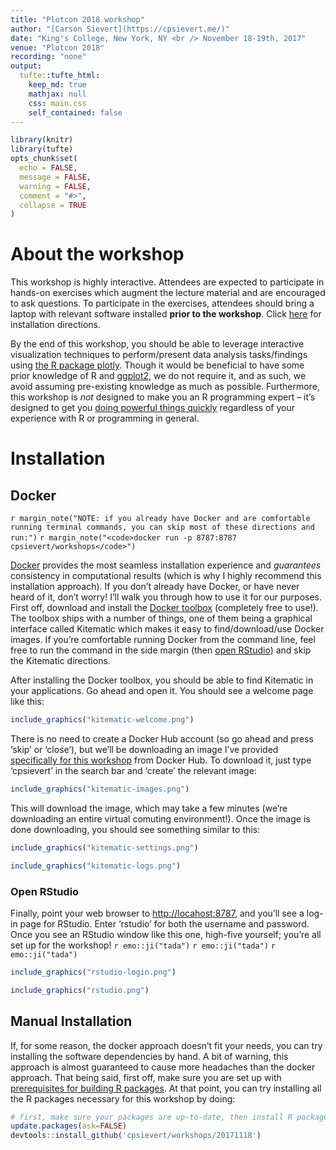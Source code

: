 ```yaml
---
title: "Plotcon 2018 workshop"
author: "[Carson Sievert](https://cpsievert.me/)"
date: "King's College, New York, NY <br /> November 18-19th, 2017"
venue: "Plotcon 2018"
recording: "none"
output: 
  tufte::tufte_html:
    keep_md: true
    mathjax: null
    css: main.css
    self_contained: false
---
```


```r
library(knitr)
library(tufte)
opts_chunk$set(
  echo = FALSE,
  message = FALSE,
  warning = FALSE,
  comment = "#>",
  collapse = TRUE
)
```


# About the workshop

This workshop is highly interactive. Attendees are expected to participate in hands-on exercises which augment the lecture material and are encouraged to ask questions. To participate in the exercises, attendees should bring a laptop with relevant software installed **prior to the workshop**. Click [here](#installation) for installation directions.

By the end of this workshop, you should be able to leverage interactive visualization techniques to perform/present data analysis tasks/findings using [the R package plotly](https://plot.ly/r/). Though it would be beneficial to have some prior knowledge of R and [ggplot2](http://ggplot2.tidyverse.org/), we do not require it, and as such, we avoid assuming pre-existing knowledge as much as possible. Furthermore, this workshop is _not_ designed to make you an R programming expert -- it's designed to get you [doing powerful things quickly](http://varianceexplained.org/r/teach-hard-way/) regardless of your experience with R or programming in general.


# Installation

## Docker

`r margin_note("NOTE: if you already have Docker and are comfortable running terminal commands, you can skip most of these directions and run:")`
`r margin_note("<code>docker run -p 8787:8787 cpsievert/workshops</code>")`

[Docker](https://www.docker.com/) provides the most seamless installation experience and *guarantees* consistency in computational results (which is why I highly recommend this installation approach). If you don't already have Docker, or have never heard of it, don't worry! I'll walk you through how to use it for our purposes. First off, download and install the [Docker toolbox](https://www.docker.com/products/docker-toolbox) (completely free to use!). The toolbox ships with a number of things, one of them being a graphical interface called Kitematic which makes it easy to find/download/use Docker images. If you're comfortable running Docker from the command line, feel free to run the command in the side margin (then [open RStudio](#open-rstudio)) and skip the Kitematic directions.

After installing the Docker toolbox, you should be able to find Kitematic in your applications. Go ahead and open it. You should see a welcome page like this:


```r
include_graphics("kitematic-welcome.png")
```

There is no need to create a Docker Hub account (so go ahead and press 'skip' or 'close'), but we'll be downloading an image I've provided [specifically for this workshop](https://hub.docker.com/r/cpsievert/workshops) from Docker Hub. To download it, just type 'cpsievert' in the search bar and 'create' the relevant image: 

```r
include_graphics("kitematic-images.png")
```

This will download the image, which may take a few minutes (we're downloading an entire virtual comuting environment!). Once the image is done downloading, you should see something similar to this:

```r
include_graphics("kitematic-settings.png")
```

```r
include_graphics("kitematic-logs.png")
```

### Open RStudio

Finally, point your web browser to <http://locahost:8787>, and you'll see a log-in page for RStudio. Enter 'rstudio' for both the username and password. Once you see an RStudio window like this one, high-five yourself; you're all set up for the workshop! `r emo::ji("tada")` `r emo::ji("tada")` `r emo::ji("tada")`

```r
include_graphics("rstudio-login.png")
```

```r
include_graphics("rstudio.png")
```

## Manual Installation

If, for some reason, the docker approach doesn't fit your needs, you can try installing the software dependencies by hand. A bit of warning, this approach is almost guaranteed to cause more headaches than the docker approach. That being said, first off, make sure you are set up with [prerequisites for building R packages](https://support.rstudio.com/hc/en-us/articles/200486498-Package-Development-Prerequisites). At that point, you can try installing all the R packages necessary for this workshop by doing:

```r
# first, make sure your packages are up-to-date, then install R packages for this workshop
update.packages(ask=FALSE)
devtools::install_github('cpsievert/workshops/20171118')
```
